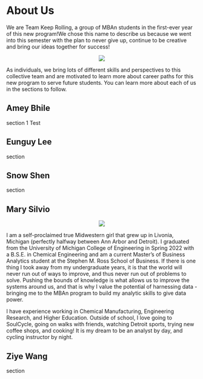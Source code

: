 # About Us

We are Team Keep Rolling, a group of MBAn students in the first-ever year of this new program!We chose this name to describe us because we went into this semester with the plan to never give up, continue to be creative and bring our ideas together for success!

<center>

![](Images/group_pic.png) 

</center>

As individuals, we bring lots of different skills and perspectives to this collective team and are motivated to learn more about career paths for this new program to serve future students. You can learn more about each of us in the sections to follow. 

## Amey Bhile

section 1 Test

## Eunguy Lee

section

## Snow Shen

section

## Mary Silvio

<center>

![](Images/Mary.JPEG)

</center>

I am a self-proclaimed true Midwestern girl that grew up in Livonia, Michigan (perfectly halfway between Ann Arbor and Detroit). I graduated from the University of Michigan College of Engineering in Spring 2022 with a B.S.E. in Chemical Engineering and am a current Master's of Business Analytics student at the Stephen M. Ross School of Business. If there is one thing I took away from my undergraduate years, it is that the world will never run out of ways to improve, and thus never run out of problems to solve. Pushing the bounds of knowledge is what allows us to improve the systems around us, and that is why I value the potential of harnessing data - bringing me to the MBAn program to build my analytic skills to give data power. 

I have experience working in Chemical Manufacturing, Engineering Research, and Higher Education. Outside of school, I love going to SoulCycle, going on walks with friends, watching Detroit sports, trying new coffee shops, and cooking! It is my dream to be an analyst by day, and cycling instructor by night.

## Ziye Wang

section
